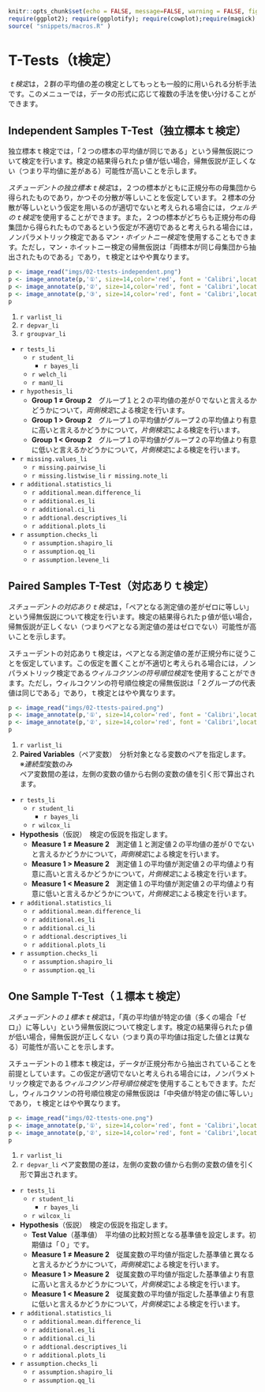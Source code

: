 ```r
knitr::opts_chunk$set(echo = FALSE, message=FALSE, warning = FALSE, fig.align = 'center', out.width='80%')
require(ggplot2); require(ggplotify); require(cowplot);require(magick)
source( "snippets/macros.R" )
```

# T-Tests（t検定）{#ch:ttests}

*ｔ検定*は，２群の平均値の差の検定としてもっとも一般的に用いられる分析手法です。このメニューでは，データの形式に応じて複数の手法を使い分けることができます。

## Independent Samples T-Test（独立標本ｔ検定）{#sec:ttests-independent}

独立標本ｔ検定では，「２つの標本の平均値が同じである」という帰無仮説について検定を行います。検定の結果得られたｐ値が低い場合，帰無仮説が正しくない（つまり平均値に差がある）可能性が高いことを示します。

*スチューデントの独立標本ｔ検定*は，２つの標本がともに正規分布の母集団から得られたものであり，かつその分散が等しいことを仮定しています。２標本の分散が等しいという仮定を用いるのが適切でないと考えられる場合には，*ウェルチのｔ検定*を使用することができます。また，２つの標本がどちらも正規分布の母集団から得られたものであるという仮定が不適切であると考えられる場合には，ノンパラメトリック検定である*マン・ホイットニー検定*を使用することもできます。ただし，マン・ホイットニー検定の帰無仮説は「両標本が同じ母集団から抽出されたものである」であり，ｔ検定とはやや異なります。

```r
p <- image_read("imgs/02-ttests-independent.png")
p <- image_annotate(p,'①', size=14,color='red', font = 'Calibri',location = "+17+52")
p <- image_annotate(p,'②', size=14,color='red', font = 'Calibri',location = "+275+62")
p <- image_annotate(p,'③', size=14,color='red', font = 'Calibri',location = "+275+190")
p
```

1. `r varlist_li`
2. `r depvar_li`
3. `r groupvar_li`
+ `r tests_li`
    - `r student_li`
      + `r bayes_li`
    - `r welch_li`
    - `r manU_li`

+ `r hypothesis_li`  
    - **Group 1 ≠ Group 2**　グループ１と２の平均値の差が０でないと言えるかどうかについて，*両側検定*による検定を行います。
    - **Group 1 > Group 2**　グループ１の平均値がグループ２の平均値より有意に高いと言えるかどうかについて，*片側検定*による検定を行います。
    - **Group 1 < Group 2**　グループ１の平均値がグループ２の平均値より有意に低いと言えるかどうかについて，*片側検定*による検定を行います。

+ `r missing.values_li`
    - `r missing.pairwise_li`
    - `r missing.listwise_li`
`r missing.note_li`

+ `r additional.statistics_li`
    - `r additional.mean.difference_li`
    - `r additional.es_li`
    - `r additional.ci_li`
    - `r addtional.descriptives_li`
    - `r additional.plots_li`

+ `r assumption.checks_li`
    - `r assumption.shapiro_li`  
    - `r assumption.qq_li`  
    - `r assumption.levene_li`

## Paired Samples T-Test（対応ありｔ検定）{#sec:ttests-paired}

*スチューデントの対応ありｔ検定*は，「ペアとなる測定値の差がゼロに等しい」という帰無仮説について検定を行います。検定の結果得られたｐ値が低い場合，帰無仮説が正しくない（つまりペアとなる測定値の差はゼロでない）可能性が高いことを示します。

スチューデントの対応ありｔ検定は，ペアとなる測定値の差が正規分布に従うことを仮定しています。この仮定を置くことが不適切と考えられる場合には，ノンパラメトリック検定である*ウィルコクソンの符号順位検定*を使用することができます。ただし，ウィルコクソンの符号順位検定の帰無仮説は「２グループの代表値は同じである」であり，ｔ検定とはやや異なります。


```r
p <- image_read("imgs/02-ttests-paired.png")
p <- image_annotate(p,'①', size=14,color='red', font = 'Calibri',location = "+20+55")
p <- image_annotate(p,'②', size=14,color='red', font = 'Calibri',location = "+280+70")
p
```

1. `r varlist_li`
2. **Paired Variables**（ペア変数）　分析対象となる変数のペアを指定します。　※*連続型*変数のみ  
ペア変数間の差は，左側の変数の値から右側の変数の値を引く形で算出されます。

+ `r tests_li`
    - `r student_li`
       + `r bayes_li`
    - `r wilcox_li`

+ **Hypothesis**（仮説）　検定の仮説を指定します。
    - **Measure 1 ≠ Measure 2**　測定値１と測定値２の平均値の差が０でないと言えるかどうかについて，*両側検定*による検定を行います。
    - **Measure 1 > Measure 2**　測定値１の平均値が測定値２の平均値より有意に高いと言えるかどうかについて，*片側検定*による検定を行います。
    - **Measure 1 < Measure 2**　測定値１の平均値が測定値２の平均値より有意に低いと言えるかどうかについて，*片側検定*による検定を行います。

+ `r additional.statistics_li`
    - `r additional.mean.difference_li`
    - `r additional.es_li`
    - `r additional.ci_li`
    - `r addtional.descriptives_li`
    - `r additional.plots_li`

+ `r assumption.checks_li`
    - `r assumption.shapiro_li`  
    - `r assumption.qq_li`

## One Sample T-Test（１標本ｔ検定）{#sec:ttests-one}
*スチューデントの１標本ｔ検定*は，「真の平均値が特定の値（多くの場合「ゼロ」）に等しい」という帰無仮説について検定します。検定の結果得られたｐ値が低い場合，帰無仮説が正しくない（つまり真の平均値は指定した値とは異なる）可能性が高いことを示します。

スチューデントの１標本ｔ検定は，データが正規分布から抽出されていることを前提としています。この仮定が適切でないと考えられる場合には，ノンパラメトリック検定である*ウィルコクソン符号順位検定*を使用することもできます。ただし，ウィルコクソンの符号順位検定の帰無仮説は「中央値が特定の値に等しい」であり，ｔ検定とはやや異なります。


```r
p <- image_read("imgs/02-ttests-one.png")
p <- image_annotate(p,'①', size=14,color='red', font = 'Calibri',location = "+20+55")
p <- image_annotate(p,'②', size=14,color='red', font = 'Calibri',location = "+280+70")
p
```

1. `r varlist_li`
1. `r depvar_li`
ペア変数間の差は，左側の変数の値から右側の変数の値を引く形で算出されます。

+ `r tests_li`
    - `r student_li`
       + `r bayes_li`
    - `r wilcox_li`

+ **Hypothesis**（仮説）　検定の仮説を指定します。
    - **Test Value**（基準値）　平均値の比較対照となる基準値を設定します。初期値は「０」です。
    - **Measure 1 ≠ Measure 2**　従属変数の平均値が指定した基準値と異なると言えるかどうかについて，*両側検定*による検定を行います。
    - **Measure 1 > Measure 2**　従属変数の平均値が指定した基準値より有意に高いと言えるかどうかについて，*片側検定*による検定を行います。
    - **Measure 1 < Measure 2**　従属変数の平均値が指定した基準値より有意に低いと言えるかどうかについて，*片側検定*による検定を行います。

+ `r additional.statistics_li`
    - `r additional.mean.difference_li`
    - `r additional.es_li`
    - `r additional.ci_li`
    - `r addtional.descriptives_li`
    - `r additional.plots_li`

+ `r assumption.checks_li`
    - `r assumption.shapiro_li`
    - `r assumption.qq_li`